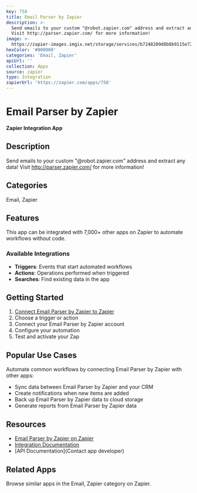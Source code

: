 ```yaml
---
key: 758
title: Email Parser by Zapier
description: >-
  Send emails to your custom "@robot.zapier.com" address and extract any data!
  Visit http://parser.zapier.com/ for more information!
image: >-
  https://zapier-images.imgix.net/storage/services/b7248209d8b8b9115e727493ac565c68.png?auto=format%2Ccompress&ixlib=python-3.0.0&q=50
hexColor: '#000000'
categories: 'Email, Zapier'
apiUrl: ''
collection: Apps
source: zapier
type: Integration
zapierUrl: 'https://zapier.com/apps/758'
---
```

# Email Parser by Zapier

**Zapier Integration App**

## Description

Send emails to your custom "@robot.zapier.com" address and extract any data! Visit http://parser.zapier.com/ for more information!

## Categories

Email, Zapier

## Features

This app can be integrated with 7,000+ other apps on Zapier to automate workflows without code.

### Available Integrations

- **Triggers**: Events that start automated workflows
- **Actions**: Operations performed when triggered
- **Searches**: Find existing data in the app

## Getting Started

1. [Connect Email Parser by Zapier to Zapier](https://zapier.com/apps/758)
2. Choose a trigger or action
3. Connect your Email Parser by Zapier account
4. Configure your automation
5. Test and activate your Zap

## Popular Use Cases

Automate common workflows by connecting Email Parser by Zapier with other apps:

- Sync data between Email Parser by Zapier and your CRM
- Create notifications when new items are added
- Back up Email Parser by Zapier data to cloud storage
- Generate reports from Email Parser by Zapier data

## Resources

- [Email Parser by Zapier on Zapier](https://zapier.com/apps/758)
- [Integration Documentation](https://zapier.com/apps/758/integrations)
- [API Documentation](Contact app developer)

## Related Apps

Browse similar apps in the Email, Zapier category on Zapier.
